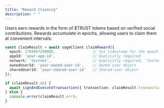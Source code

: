 ```yaml
---
title: "Reward Claiming"
description: " "
---
```


Users earn rewards in the form of \$TRUST tokens based on verified social contributions. Rewards accumulate in epochs, allowing users to claim them at convenient intervals:

```typescript
const claimResult = await sageClient.claimReward({
  epoch: 1704067200000,                 // Sui timestamp for the epoch period
  appId: 'your-app-id',                 // Explicitly required
  network: 'testnet',                   // Explicitly required, 'testnet' or 'mainnet'
  ownedUserId: 'your-owned-user-id',    // Owned user object
  sharedUserId: 'your-shared-user-id'   // Shared user object
});

if (claimResult.ok) {
  await signAndExecuteTransaction({ transaction: claimResult.transaction });
} else {
  console.error(claimResult.err);
}
```